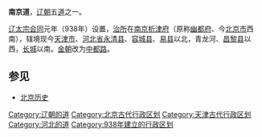 {{Infobox Former Subdivision
|native_name = 
|conventional_long_name = 南京道
|common_name = 南京道
|subdivision = [[道_(行政区划)|道]]
|nation = [[遼朝|遼朝]]
|year_start = 938年
|event_start = 
|date_start = 
|event1 =
|year_event1 = 
|year_end =1123年
|event_end = 
|date_end = 
|life_span = 938年－1123年<br />
|p1 = 
|p2 = 
|s1 = 燕山府路
|s2 = 
|image_flag = 
|image_coat = 
|image_map = 
|image_map_caption = 
|capital = 
|common_languages       = 
|stat_year1             = 
|stat_area1             = 
|stat_pop1              = 
|today = {{CHN}}[[北京市|北京市]]、[[天津市|天津市]]、[[河北省|河北省]]
}}
'''南京道'''，[[辽朝|辽朝]]五[[道_(行政区划)|道]]之一。

[[辽太宗|辽太宗]][[会同_(辽朝)|会同]]元年（938年）设置，[[治所|治所]]在[[析津府|南京析津府]]（原称[[幽都府|幽都府]]、今[[北京市|北京市]]西南），辖境现今[[天津市|天津市]]、[[河北省|河北省]][[永清县|永清县]]、[[容城县|容城县]]、[[易县|易县]]以北，青龙河、[[昌黎县|昌黎县]]以西，[[长城|长城]]以南。[[金朝|金朝]]改为[[中都路|中都路]]。

== 参见 ==
*[[北京历史|北京历史]]

{{辽朝行政区划|nocat}}
{{DEFAULTSORT:N}}
[[Category:辽朝的道|Category:辽朝的道]]
[[Category:北京古代行政区划|Category:北京古代行政区划]]
[[Category:天津古代行政区划|Category:天津古代行政区划]]
[[Category:河北的道|Category:河北的道]]
[[Category:938年建立的行政区划|Category:938年建立的行政区划]]
